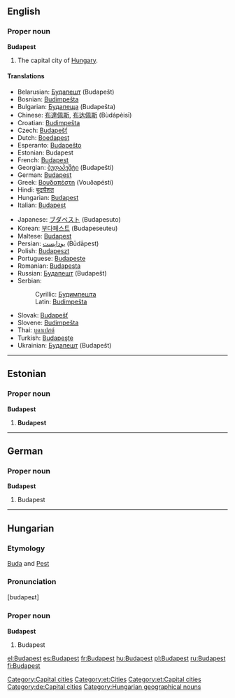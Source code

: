 {{wikipedia}}
==English==

===Proper noun===
'''Budapest'''

# The capital city of [[Hungary]].

====Translations====
{{top}}
*Belarusian: [[Будапешт]] (Budapešt)
*Bosnian: [[Budimpešta]] {{f}}
*Bulgarian: [[Будапеща]] (Budapešta)
*Chinese: [[布達佩斯]], [[布达佩斯]] (Bùdápèisī)
*Croatian: [[Budimpešta]]
*Czech: [[Budapešť]]
*Dutch: [[Boedapest]] {{n}}
*Esperanto: [[Budapeŝto]]
*Estonian: Budapest
*French: [[Budapest]]
*Georgian: [[ბუდაპეშტი]] (Budapešti)
*German: [[Budapest]]
*Greek: [[Βουδαπέστη]] (Vouðapésti)
*Hindi: [[बुदापैशत]]
*Hungarian: [[Budapest]]
*Italian: [[Budapest]] {{f}}
{{mid}}
*Japanese: [[ブダペスト]] (Budapesuto)
*Korean: [[부다페스트]] (Budapeseuteu)
*Maltese: [[Budapest]]
*Persian: [[بوداپست]] (Būdāpest)
*Polish: [[Budapeszt]] {{m}}
*Portuguese: [[Budapeste]]
*Romanian: [[Budapesta]] {{f}}
*Russian: [[Будапешт]] {{m}}(Budapešt)
*Serbian:
*:Cyrillic: [[Будимпешта]] {{f}}
*:Latin: [[Budimpešta]] {{f}}
*Slovak: [[Budapešť]]
*Slovene: [[Budimpešta]] {{f}}
*Thai: [[บูดาเปสต์]]
*Turkish: [[Budapeşte]]
*Ukrainian: [[Будапешт]] (Budapešt)
{{bottom}}

[[Category:Capital cities]]

----

==Estonian==

===Proper noun===
'''Budapest'''

# '''Budapest'''

[[Category:et:Cities]]
[[Category:et:Capital cities]]

----
==German==
===Proper noun===
'''Budapest'''

# Budapest

[[Category:de:Capital cities]]

----

==Hungarian==

===Etymology===
[[Buda]] and [[Pest]]

===Pronunciation===
[budapeɕt]

===Proper noun===
'''Budapest'''

# Budapest

[[Category:Hungarian geographical nouns]]

[[el:Budapest]]
[[es:Budapest]]
[[fr:Budapest]]
[[hu:Budapest]]
[[pl:Budapest]]
[[ru:Budapest]]
[[fi:Budapest]]